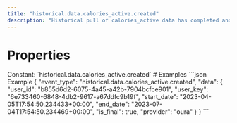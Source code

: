 ```yaml
---
title: "historical.data.calories_active.created"
description: "Historical pull of calories_active data has completed and you can now pull data for this resource."
---
```

# Properties
<ResponseField name="event_type" type="const string" required="true">
Constant: `historical.data.calories_active.created`
</ResponseField>
<ResponseField name="data" type="HistoricalDataCreated" required="true">
<Expandable title="HistoricalDataCreated" defaultOpen="true">
<ResponseField name="user_id" type="string" required="true">
</ResponseField>
<ResponseField name="user_key" type="string" required="true">
</ResponseField>
<ResponseField name="start_date" type="string" required="true">
</ResponseField>
<ResponseField name="end_date" type="string" required="true">
</ResponseField>
<ResponseField name="is_final" type="boolean" required="true">
</ResponseField>
<ResponseField name="provider" type="string" required="true">
</ResponseField>
</Expandable>
</ResponseField>
# Examples
<CodeGroup>
```json Example
{
  "event_type": "historical.data.calories_active.created",
  "data": {
    "user_id": "b855d6d2-6075-4a45-a42b-7904bcfce901",
    "user_key": "6e733460-6848-4db2-9617-a67ddfc9b19f",
    "start_date": "2023-04-05T17:54:50.234433+00:00",
    "end_date": "2023-07-04T17:54:50.234469+00:00",
    "is_final": true,
    "provider": "oura"
  }
}
```
</CodeGroup>
